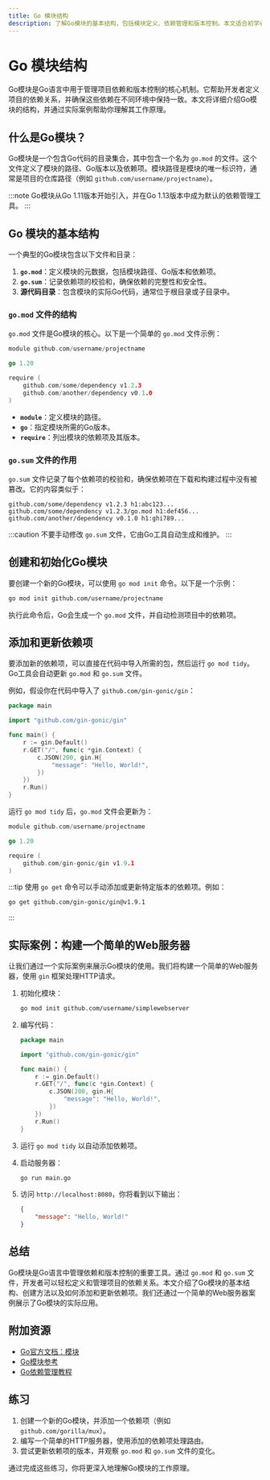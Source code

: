 ```yaml
---
title: Go 模块结构
description: 了解Go模块的基本结构，包括模块定义、依赖管理和版本控制。本文适合初学者，通过清晰的解释和代码示例帮助你掌握Go模块的核心概念。
---
```


# Go 模块结构

Go模块是Go语言中用于管理项目依赖和版本控制的核心机制。它帮助开发者定义项目的依赖关系，并确保这些依赖在不同环境中保持一致。本文将详细介绍Go模块的结构，并通过实际案例帮助你理解其工作原理。

## 什么是Go模块？

Go模块是一个包含Go代码的目录集合，其中包含一个名为 `go.mod` 的文件。这个文件定义了模块的路径、Go版本以及依赖项。模块路径是模块的唯一标识符，通常是项目的仓库路径（例如 `github.com/username/projectname`）。

:::note
Go模块从Go 1.11版本开始引入，并在Go 1.13版本中成为默认的依赖管理工具。
:::

## Go 模块的基本结构

一个典型的Go模块包含以下文件和目录：

1. **`go.mod`**：定义模块的元数据，包括模块路径、Go版本和依赖项。
2. **`go.sum`**：记录依赖项的校验和，确保依赖的完整性和安全性。
3. **源代码目录**：包含模块的实际Go代码，通常位于根目录或子目录中。

### `go.mod` 文件的结构

`go.mod` 文件是Go模块的核心。以下是一个简单的 `go.mod` 文件示例：

```go
module github.com/username/projectname

go 1.20

require (
    github.com/some/dependency v1.2.3
    github.com/another/dependency v0.1.0
)
```

- **`module`**：定义模块的路径。
- **`go`**：指定模块所需的Go版本。
- **`require`**：列出模块的依赖项及其版本。

### `go.sum` 文件的作用

`go.sum` 文件记录了每个依赖项的校验和，确保依赖项在下载和构建过程中没有被篡改。它的内容类似于：

```plaintext
github.com/some/dependency v1.2.3 h1:abc123...
github.com/some/dependency v1.2.3/go.mod h1:def456...
github.com/another/dependency v0.1.0 h1:ghi789...
```

:::caution
不要手动修改 `go.sum` 文件，它由Go工具自动生成和维护。
:::

## 创建和初始化Go模块

要创建一个新的Go模块，可以使用 `go mod init` 命令。以下是一个示例：

```bash
go mod init github.com/username/projectname
```

执行此命令后，Go会生成一个 `go.mod` 文件，并自动检测项目中的依赖项。

## 添加和更新依赖项

要添加新的依赖项，可以直接在代码中导入所需的包，然后运行 `go mod tidy`。Go工具会自动更新 `go.mod` 和 `go.sum` 文件。

例如，假设你在代码中导入了 `github.com/gin-gonic/gin`：

```go
package main

import "github.com/gin-gonic/gin"

func main() {
    r := gin.Default()
    r.GET("/", func(c *gin.Context) {
        c.JSON(200, gin.H{
            "message": "Hello, World!",
        })
    })
    r.Run()
}
```

运行 `go mod tidy` 后，`go.mod` 文件会更新为：

```go
module github.com/username/projectname

go 1.20

require (
    github.com/gin-gonic/gin v1.9.1
)
```

:::tip
使用 `go get` 命令可以手动添加或更新特定版本的依赖项。例如：
```bash
go get github.com/gin-gonic/gin@v1.9.1
```
:::

## 实际案例：构建一个简单的Web服务器

让我们通过一个实际案例来展示Go模块的使用。我们将构建一个简单的Web服务器，使用 `gin` 框架处理HTTP请求。

1. 初始化模块：
   ```bash
   go mod init github.com/username/simplewebserver
   ```

2. 编写代码：
   ```go
   package main

   import "github.com/gin-gonic/gin"

   func main() {
       r := gin.Default()
       r.GET("/", func(c *gin.Context) {
           c.JSON(200, gin.H{
               "message": "Hello, World!",
           })
       })
       r.Run()
   }
   ```

3. 运行 `go mod tidy` 以自动添加依赖项。

4. 启动服务器：
   ```bash
   go run main.go
   ```

5. 访问 `http://localhost:8080`，你将看到以下输出：
   ```json
   {
       "message": "Hello, World!"
   }
   ```

## 总结

Go模块是Go语言中管理依赖和版本控制的重要工具。通过 `go.mod` 和 `go.sum` 文件，开发者可以轻松定义和管理项目的依赖关系。本文介绍了Go模块的基本结构、创建方法以及如何添加和更新依赖项。我们还通过一个简单的Web服务器案例展示了Go模块的实际应用。

## 附加资源

- [Go官方文档：模块](https://golang.org/doc/modules)
- [Go模块参考](https://golang.org/ref/mod)
- [Go依赖管理教程](https://golang.org/doc/tutorial/modules)

## 练习

1. 创建一个新的Go模块，并添加一个依赖项（例如 `github.com/gorilla/mux`）。
2. 编写一个简单的HTTP服务器，使用添加的依赖项处理路由。
3. 尝试更新依赖项的版本，并观察 `go.mod` 和 `go.sum` 文件的变化。

通过完成这些练习，你将更深入地理解Go模块的工作原理。